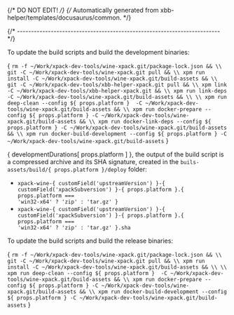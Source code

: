 {/* DO NOT EDIT! */}
{/* Automatically generated from xbb-helper/templates/docusaurus/common. */}




{/* ------------------------------------------------------------------------ */}

To update the build scripts and build the development binaries:

<CodeBlock language="sh"> {
`rm -f ~/Work/xpack-dev-tools/wine-xpack.git/package-lock.json && \\
git -C ~/Work/xpack-dev-tools/wine-xpack.git pull && \\
xpm run install -C ~/Work/xpack-dev-tools/wine-xpack.git/build-assets && \\
git -C ~/Work/xpack-dev-tools/xbb-helper-xpack.git pull && \\
xpm link -C ~/Work/xpack-dev-tools/xbb-helper-xpack.git && \\
xpm run link-deps -C ~/Work/xpack-dev-tools/wine-xpack.git/build-assets && \\
\\
xpm run deep-clean --config ${ props.platform }  -C ~/Work/xpack-dev-tools/wine-xpack.git/build-assets && \\
xpm run docker-prepare --config ${ props.platform } -C ~/Work/xpack-dev-tools/wine-xpack.git/build-assets && \\
xpm run docker-link-deps --config ${ props.platform } -C ~/Work/xpack-dev-tools/wine-xpack.git/build-assets && \\
xpm run docker-build-development --config ${ props.platform } -C ~/Work/xpack-dev-tools/wine-xpack.git/build-assets`
} </CodeBlock>

{ developmentDurations[ props.platform ] }, the output of the build script is a compressed
archive and its SHA signature, created in
the <code>buils-assets/build/{ props.platform }/deploy</code> folder:

* <code>xpack-wine-{ customField('upstreamVersion') }-{ customField('xpackSubversion') }-{ props.platform }.{ props.platform === 'win32-x64' ? 'zip' : 'tar.gz' }</code>
* <code>xpack-wine-{ customField('upstreamVersion') }-{ customField('xpackSubversion') }-{ props.platform }.{ props.platform === 'win32-x64' ? 'zip' : 'tar.gz' }.sha</code>

To update the build scripts and build the release binaries:

<CodeBlock language="sh"> {
`rm -f ~/Work/xpack-dev-tools/wine-xpack.git/package-lock.json && \\
git -C ~/Work/xpack-dev-tools/wine-xpack.git pull && \\
xpm run install -C ~/Work/xpack-dev-tools/wine-xpack.git/build-assets && \\
\\
xpm run deep-clean --config ${ props.platform }  -C ~/Work/xpack-dev-tools/wine-xpack.git/build-assets && \\
xpm run docker-prepare --config ${ props.platform } -C ~/Work/xpack-dev-tools/wine-xpack.git/build-assets && \\
xpm run docker-build-development --config ${ props.platform } -C ~/Work/xpack-dev-tools/wine-xpack.git/build-assets`
} </CodeBlock>
